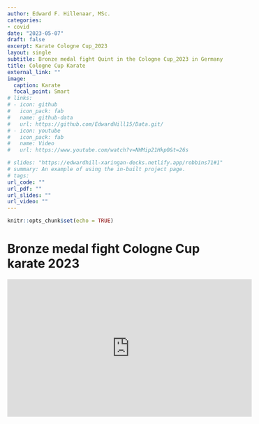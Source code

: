 ```yaml
---
author: Edward F. Hillenaar, MSc. 
categories:
- covid
date: "2023-05-07"
draft: false
excerpt: Karate Cologne Cup_2023
layout: single
subtitle: Bronze medal fight Quint in the Cologne Cup_2023 in Germany
title: Cologne Cup Karate
external_link: ""
image:
  caption: Karate
  focal_point: Smart
# links:
# - icon: github
#   icon_pack: fab
#   name: github-data
#   url: https://github.com/EdwardHill15/Data.git/
# - icon: youtube
#   icon_pack: fab
#   name: Video
#   url: https://www.youtube.com/watch?v=NHMip21Hkp0&t=26s

# slides: "https://edwardhill-xaringan-decks.netlify.app/robbins71#1"
# summary: An example of using the in-built project page.
# tags:
url_code: ""
url_pdf: ""
url_slides: ""
url_video: ""
---
```


```r
knitr::opts_chunk$set(echo = TRUE)
```

# Bronze medal fight Cologne Cup karate 2023

<iframe width="560" height="315" src="https://www.youtube.com/embed/7hGnf7qBZmg" title="YouTube video player" frameborder="0" allow="accelerometer; autoplay; clipboard-write; encrypted-media; gyroscope; picture-in-picture; web-share" allowfullscreen></iframe>
